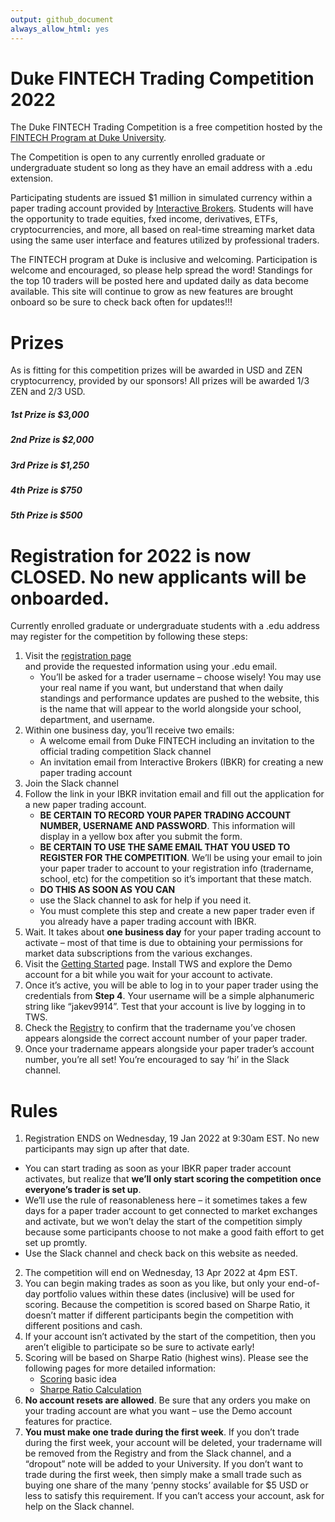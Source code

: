 ```yaml
---
output: github_document
always_allow_html: yes
---
```


<!-- README.md is generated from README.Rmd. Please edit that file -->

# Duke FINTECH Trading Competition 2022
The Duke FINTECH Trading Competition is a free competition hosted by the [FINTECH Program at Duke University](https://fintech.meng.duke.edu/).

The Competition is open to any currently enrolled graduate or undergraduate
student so long as they have an email address with a .edu extension. 

Participating students are issued $1 million in simulated currency within a
paper trading account provided by [Interactive Brokers](https://www.interactivebrokers.com/en/index.php?f=1338&gclid=CjwKCAjw6fCCBhBNEiwAem5SO84OkMDwq8mlx6lCjOmAmCNDUaLbhxtQuFSUlozy6iLEZtmsve2w-hoCQ9sQAvD_BwE).
Students will have the opportunity to trade equities, fxed income, derivatives,
ETFs, cryptocurrencies, and more, all based on real-time streaming market data
using the same user interface and features utilized by professional traders.

The FINTECH program at Duke is inclusive and welcoming. Participation is welcome
and encouraged, so please help spread the word! Standings for the top 10 traders
will be posted here and updated daily as data become available. This site will
continue to grow as new features are brought onboard so be sure to check back
often for updates!!!

# Prizes
As is fitting for this competition prizes will be awarded in USD and ZEN
cryptocurrency, provided by our sponsors! All prizes will be awarded 1/3 ZEN and
2/3 USD.

##### 1st Prize is $3,000
##### 2nd Prize is $2,000
##### 3rd Prize is $1,250
##### 4th Prize is $750
##### 5th Prize is $500


# Registration for 2022 is now CLOSED. No new applicants will be onboarded.
Currently enrolled graduate or undergraduate students with a .edu address may
register for the competition by following these steps:

1. Visit the [registration page](https://dukefinance.wufoo.com/forms/2022-duke-fintech-trading-competition/)  
and provide the requested information using your .edu email. 
    - You'll be asked for a trader username -- choose wisely! You may use your
    real name if you want, but understand that when daily standings and
    performance updates are pushed to the website, this is the name that will
    appear to the world alongside your school, department, and username.
2. Within one business day, you'll receive two emails:
    - A welcome email from Duke FINTECH including an invitation to the official
    trading competition Slack channel
    - An invitation email from Interactive Brokers (IBKR) for creating a new
    paper trading account
3. Join the Slack channel
4. Follow the link in your IBKR invitation email and fill out the application
for a new paper trading account. 
    - **BE CERTAIN TO RECORD YOUR PAPER TRADING ACCOUNT NUMBER, USERNAME AND PASSWORD**.
    This information will display in a yellow box after you submit the form.
    - **BE CERTAIN TO USE THE SAME EMAIL THAT YOU USED TO REGISTER FOR THE COMPETITION**.
    We'll be using your email to join your paper trader to account to your 
    registration info (tradername, school, etc) for the competition so it's 
    important that these match.
    - **DO THIS AS SOON AS YOU CAN**
    - use the Slack channel to ask for help if you need it.
    - You must complete this step and create a new paper trader even if you
    already have a paper trading account with IBKR.
5. Wait. It takes about **one business day** for your paper trading account
to activate -- most of that time is due to obtaining your permissions for market
data subscriptions from the various exchanges.
6. Visit the [Getting Started](https://gothic-hedge-society.github.io/fintech.trading.competition/articles/fintech-trading-competition.html) 
page. Install TWS and explore the Demo account for a bit while you wait for your
account to activate.
7. Once it's active, you will be able to log in to your paper trader using the
credentials from **Step 4**. Your username will be a simple alphanumeric string
like "jakev9914". Test that your account is live by logging in to TWS.
8. Check the [Registry](https://gothic-hedge-society.github.io/fintech.trading.competition/articles/registry.html)
to confirm that the tradername you've chosen appears alongside the correct
account number of your paper trader.
9. Once your tradername appears alongside your paper trader's account number,
you're all set! You're encouraged to say 'hi' in the Slack channel.

# Rules
1. Registration ENDS on Wednesday, 19 Jan 2022 at 9:30am EST. No new
participants may sign up after that date.
  - You can start trading as soon as your IBKR paper trader account activates, 
  but realize that **we'll only start scoring the competition once everyone's 
  trader is set up**.
  - We'll use the rule of reasonableness here -- it sometimes takes a few days
  for a paper trader account to get connected to market exchanges and activate,
  but we won't delay the start of the competition simply because some
  participants choose to not make a good faith effort to get set up promtly.
  - Use the Slack channel and check back on this website as needed.
2. The competition will end on Wednesday, 13 Apr 2022 at 4pm EST.
3. You can begin making trades as soon as you like, but only your end-of-day
portfolio values within these dates (inclusive) will be used for scoring.
Because the competition is scored based on Sharpe Ratio, it doesn't matter if
different participants begin the competition with different positions and cash.
4. If your account isn't activated by the start of the competition, then you
aren't eligible to participate so be sure to activate early!
5. Scoring will be based on Sharpe Ratio (highest wins). Please see the
following pages for more detailed information:
    - [Scoring](https://gothic-hedge-society.github.io/fintech.trading.competition/articles/Scoring.html) 
      basic idea
    - [Sharpe Ratio Calculation](https://gothic-hedge-society.github.io/fintech.trading.competition/articles/Sharpe%20Ratio%20Calculation.html)
6. **No account resets are allowed**. Be sure that any orders you make on your
trading account are what you want -- use the Demo account features for practice.
7. **You must make one trade during the first week**. If you don't trade during
the first week, your account will be deleted, your tradername will be removed
from the Registry and from the Slack channel, and a "dropout" note will be added
to your University. If you don't want to trade during the first week, then
simply make a small trade such as buying one share of the many 'penny stocks'
available for $5 USD or less to satisfy this requirement. If you can't access
your account, ask for help on the Slack channel.

